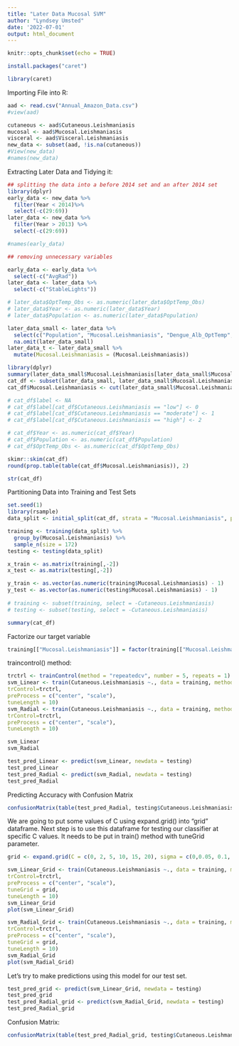 ---
title: "Later Data Mucosal SVM"
author: "Lyndsey Umsted"
date: '2022-07-01'
output: html_document
---

```{r setup, include=FALSE}
knitr::opts_chunk$set(echo = TRUE)
```

```{r}
install.packages("caret")
```

```{r}
library(caret)
```
Importing File into R:
```{r}
aad <- read.csv("Annual_Amazon_Data.csv")
#view(aad)

cutaneous <- aad$Cutaneous.Leishmaniasis
mucosal <- aad$Mucosal.Leishmaniasis
visceral <- aad$Visceral.Leishmaniasis
new_data <- subset(aad, !is.na(cutaneous))
#View(new_data)
#names(new_data)
```


Extracting Later Data and Tidying it:
```{r}
## splitting the data into a before 2014 set and an after 2014 set
library(dplyr)
early_data <- new_data %>%
  filter(Year < 2014)%>%
  select(-c(29:69))
later_data <- new_data %>%
  filter(Year > 2013) %>%
  select(-c(29:69))

#names(early_data)

## removing unnecessary variables

early_data <- early_data %>%
  select(-c("AvgRad"))
later_data <- later_data %>%
  select(-c("StableLights"))

# later_data$OptTemp_Obs <- as.numeric(later_data$OptTemp_Obs)
# later_data$Year <- as.numeric(later_data$Year)
# later_data$Population <- as.numeric(later_data$Population)

later_data_small <- later_data %>%
  select(c("Population", "Mucosal.Leishmaniasis", "Dengue_Alb_OptTemp", "Dengue_Aeg_OptTemp", "Chik_Alb_OptTemp", "Chik_Aeg_OptTemp", "Zika_OptTemp", "Malaria_OptTemp", "LST_Day", "LST_Night", "OptTemp_Obs", "NDVI", "EVI", "Precip", "AvgRad", "SWOccurrence")) %>%
  na.omit(later_data_small) 
later_data_t <- later_data_small %>%
  mutate(Mucosal.Leishmaniasis = (Mucosal.Leishmaniasis))
```

```{r}
library(dplyr)
summary(later_data_small$Mucosal.Leishmaniasis[later_data_small$Mucosal.Leishmaniasis > 0])
cat_df <- subset(later_data_small, later_data_small$Mucosal.Leishmaniasis > 0)
cat_df$Mucosal.Leishmaniasis <- cut(later_data_small$Mucosal.Leishmaniasis[later_data_small$Mucosal.Leishmaniasis > 0], breaks = c(0, 0.062253, 0.377858, 10^3), labels = c("low", "moderate", "high")) # 25%, 75%, 100%

# cat_df$label <- NA
# cat_df$label[cat_df$Cutaneous.Leishmaniasis == "low"] <- 0
# cat_df$label[cat_df$Cutaneous.Leishmaniasis == "moderate"] <- 1
# cat_df$label[cat_df$Cutaneous.Leishmaniasis == "high"] <- 2

# cat_df$Year <- as.numeric(cat_df$Year)
# cat_df$Population <- as.numeric(cat_df$Population)
# cat_df$OptTemp_Obs <- as.numeric(cat_df$OptTemp_Obs)
```

```{r}
skimr::skim(cat_df)
round(prop.table(table(cat_df$Mucosal.Leishmaniasis)), 2)
```

```{r}
str(cat_df)
```

Partitioning Data into Training and Test Sets
```{r}
set.seed(1)
library(rsample)
data_split <- initial_split(cat_df, strata = "Mucosal.Leishmaniasis", prop = 0.75)

training <- training(data_split) %>%
  group_by(Mucosal.Leishmaniasis) %>%
  sample_n(size = 172)
testing <- testing(data_split) 

x_train <- as.matrix(training[,-2])
x_test <- as.matrix(testing[,-2])

y_train <- as.vector(as.numeric(training$Mucosal.Leishmaniasis) - 1)
y_test <- as.vector(as.numeric(testing$Mucosal.Leishmaniasis) - 1)
 
# training <- subset(training, select = -Cutaneous.Leishmaniasis)
# testing <- subset(testing, select = -Cutaneous.Leishmaniasis)

```

```{r}
summary(cat_df)
```

Factorize our target variable
```{r}
training[["Mucosal.Leishmaniasis"]] = factor(training[["Mucosal.Leishmaniasis"]])
```

traincontrol() method:
```{r}
trctrl <- trainControl(method = "repeatedcv", number = 5, repeats = 1)
svm_Linear <- train(Cutaneous.Leishmaniasis ~., data = training, method = "svmLinear",
trControl=trctrl,
preProcess = c("center", "scale"),
tuneLength = 10)
svm_Radial <- train(Cutaneous.Leishmaniasis ~., data = training, method = "svmRadial",
trControl=trctrl,
preProcess = c("center", "scale"),
tuneLength = 10)
```

```{r}
svm_Linear
svm_Radial
```

```{r}
test_pred_Linear <- predict(svm_Linear, newdata = testing)
test_pred_Linear
test_pred_Radial <- predict(svm_Radial, newdata = testing)
test_pred_Radial
```

Predicting Accuracy with Confusion Matrix
```{r}
confusionMatrix(table(test_pred_Radial, testing$Cutaneous.Leishmaniasis))
```

We are going to put some values of C using expand.grid() into “grid” dataframe. Next step is to use this dataframe for testing our classifier at specific C values. It needs to be put in train() method with tuneGrid parameter.
```{r}
grid <- expand.grid(C = c(0, 2, 5, 10, 15, 20), sigma = c(0,0.05, 0.1, 0.25,0.5))

svm_Linear_Grid <- train(Cutaneous.Leishmaniasis ~., data = training, method = "svmLinear",
trControl=trctrl,
preProcess = c("center", "scale"),
tuneGrid = grid,
tuneLength = 10)
svm_Linear_Grid
plot(svm_Linear_Grid)

svm_Radial_Grid <- train(Cutaneous.Leishmaniasis ~., data = training, method = "svmRadial",
trControl=trctrl,
preProcess = c("center", "scale"),
tuneGrid = grid,
tuneLength = 10)
svm_Radial_Grid
plot(svm_Radial_Grid)
```

Let’s try to make predictions using this model for our test set.
```{r}
test_pred_grid <- predict(svm_Linear_Grid, newdata = testing)
test_pred_grid
test_pred_Radial_grid <- predict(svm_Radial_Grid, newdata = testing)
test_pred_Radial_grid
```

Confusion Matrix:
```{r}
confusionMatrix(table(test_pred_Radial_grid, testing$Cutaneous.Leishmaniasis))
```










